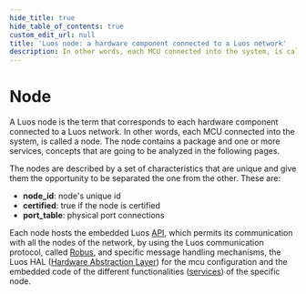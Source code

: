 ```yaml
---
hide_title: true
hide_table_of_contents: true
custom_edit_url: null
title: 'Luos node: a hardware component connected to a Luos network'
description: In other words, each MCU connected into the system, is called a node. The node contains a package and one or more services
---
```


# Node

A Luos node is the term that corresponds to each hardware component connected to a Luos network. In other words, each MCU connected into the system, is called a node. The node contains a package and one or more services, concepts that are going to be analyzed in the following pages.

The nodes are described by a set of characteristics that are unique and give them the opportunity to be separated the one from the other. These are:

- **node_id**: node's unique id
- **certified**: true if the node is certified
- **port_table**: physical port connections

Each node hosts the embedded Luos [API](../../tools/api-json.mdx), which permits its communication with all the nodes of the network, by using the Luos communication protocol, called [Robus](./luos-hal.mdx#robus-hal), and specific message handling mechanisms, the Luos HAL ([Hardware Abstraction Layer](./luos-hal.mdx)) for the mcu configuration and the embedded code of the different functionalities ([services](../services/index.mdx)) of the specific node.
